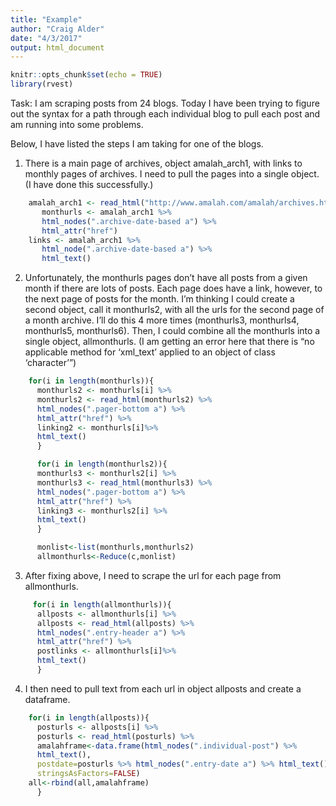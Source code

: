 ```yaml
---
title: "Example"
author: "Craig Alder"
date: "4/3/2017"
output: html_document
---
```


```r
knitr::opts_chunk$set(echo = TRUE)
library(rvest)
```

Task: I am scraping posts from 24 blogs. Today I have been trying to figure out the syntax for a path through each individual blog to pull each post and am running into some problems. 

Below, I have listed the steps I am taking for one of the blogs.

1. There is a main page of archives, object amalah_arch1, with links to monthly pages of archives. I need to pull the pages into a single object. (I have done this successfully.) 
```r
    amalah_arch1 <- read_html("http://www.amalah.com/amalah/archives.html")
       monthurls <- amalah_arch1 %>%
       html_nodes(".archive-date-based a") %>%
       html_attr("href")
    links <- amalah_arch1 %>%
       html_node(".archive-date-based a") %>%
       html_text()
```

2. Unfortunately, the monthurls pages don't have all posts from a given month if there are lots of posts. Each page does have a link, however, to the next page of posts for the month. I'm thinking I could create a second object, call it monthurls2, with all the urls for the second page of a month archive. I'll do this 4 more times (monthurls3, monthurls4, monthurls5, monthurls6). Then, I could combine all the monthurls into a single object, allmonthurls. (I am getting an error here that there is "no applicable method for 'xml_text' applied to an object of class 'character'")
```r
    for(i in length(monthurls)){
      monthurls2 <- monthurls[i] %>%
      monthurls2 <- read_html(monthurls2) %>%
      html_nodes(".pager-bottom a") %>%
      html_attr("href") %>%
      linking2 <- monthurls[i]%>%
      html_text()
      }

      for(i in length(monthurls2)){
      monthurls3 <- monthurls2[i] %>%
      monthurls3 <- read_html(monthurls3) %>%
      html_nodes(".pager-bottom a") %>%
      html_attr("href") %>%
      linking3 <- monthurls2[i] %>%
      html_text()
      }

      monlist<-list(monthurls,monthurls2)
      allmonthurls<-Reduce(c,monlist)
```
3. After fixing above, I need to scrape the url for each page from allmonthurls.
```r
     for(i in length(allmonthurls)){
      allposts <- allmonthurls[i] %>%
      allposts <- read_html(allposts) %>%
      html_nodes(".entry-header a") %>%
      html_attr("href") %>%
      postlinks <- allmonthurls[i]%>%
      html_text()
      }
```
4. I then need to pull text from each url in object allposts and create a dataframe.

```r
    for(i in length(allposts)){
      posturls <- allposts[i] %>%
      posturls <- read_html(posturls) %>%
      amalahframe<-data.frame(html_nodes(".individual-post") %>%
      html_text(),  
      postdate=posturls %>% html_nodes(".entry-date a") %>% html_text(),
      stringsAsFactors=FALSE)
    all<-rbind(all,amalahframe)
      }
```


